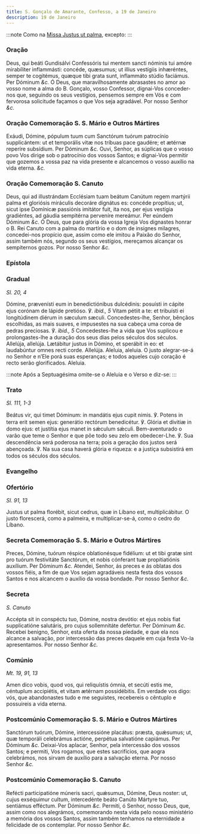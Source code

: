 ```yaml
---
title: S. Gonçalo de Amarante, Confesso, a 19 de Janeiro
description: 19 de Janeiro
---
```



:::note
Como na [Missa Justus ut palma](/missal/comum/15confessoresnaopontifices2), excepto:
:::

### Oração

<div class="grid grid-cols-2 gap-5">
  <span class="text-justify">
    Deus, qui beáti Gundisálvi Confessóris tui mentem sancti nóminis tui amóre
    mirabíliter inflammásti: concéde, quæsumus; ut illius vestígiis inhæréntes,
    semper te cogitémus, quæque tibi grata sunt, inflammáto stúdio faciámus. Per
    Dóminum <em>&c.</em>
  </span>
  <span class="text-justify">
    Ó Deus, que maravilhosamente abrasastes no amor ao vosso nome a alma do B.
    Gonçalo, vosso Confessor, dignai-Vos conceder-nos que, seguindo os seus
    vestígios, pensemos sempre em Vós e com fervorosa solicitude façamos o que
    Vos seja agradável. Por nosso Senhor <em>&c.</em>
  </span>
</div>

### Oração Comemoração S. S. Mário e Outros Mártires

<div class="grid grid-cols-2 gap-5">
  <span class="text-justify">
    Exáudi, Dómine, pópulum tuum cum Sanctórum tuórum patrocínio supplicántem:
    ut et temporális vitæ nos tríbuas pace gaudére; et ætérnæ reperíre
    subsídium. Per Dóminum <em>&c.</em>
  </span>
  <span class="text-justify">
    Ouvi, Senhor, as súplicas que o vosso povo Vos dirige sob o patrocínio dos
    vossos Santos; e dignai-Vos permitir que gozemos a vossa paz na vida
    presente e alcancemos o vosso auxílio na vida eterna. <em>&c.</em>
  </span>
</div>

### Oração Comemoração S. Canuto

<div class="grid grid-cols-2 gap-5">
  <span class="text-justify">
    Deus, qui ad illustrándam Ecclésiam tuam beátum Canútum regem martýrii palma
    et gloriósis miráculis decoráre dignátus es: concéde propítius; ut, sicut
    ipse Domínicæ passiónis imitátor fuit, ita nos, per ejus vestígia
    gradiéntes, ad gáudia sempitérna perveníre mereámur. Per eúndem Dóminum
    <em>&c.</em>
  </span>
  <span class="text-justify">
    Ó Deus, que para glória da vossa Igreja Vos dignastes honrar o B. Rei Canuto
    com a palma do martírio e o dom de insignes milagres, concedei-nos propício
    que, assim como ele imitou a Paixão do Senhor, assim também nós, segundo os
    seus vestígios, mereçamos alcançar os sempiternos gozos. Por nosso Senhor
    <em>&c.</em>
  </span>
</div>

### Epístola

<LinkCard
  href="/missal/santos/01-15-1#epístola"
  title="Epístola S. Paulo, 1.º Eremita"
/>

### Gradual

_Sl. 20, 4_

<div class="grid grid-cols-2 gap-5">
  <span class="text-justify">
    Dómine, prævenísti eum in benedictiónibus dulcédinis: posuísti in cápite
    ejus corónam de lápide pretióso. ℣. <em>ibid., 5</em> Vitam pétiit a te: et
    tribuísti ei longitúdinem diérum in sæculum sæculi.
  </span>
  <span class="text-justify">
    Concedestes-lhe, Senhor, bênçãos escolhidas, as mais suaves, e impusestes na
    sua cabeça uma coroa de pedras preciosas. ℣. <em>ibid., 5</em>
    Concedestes-lhe a vida que Vos suplicou e prolongastes-lhe a duração dos seus
    dias pelos séculos dos séculos.
  </span>
  <span class="text-justify">
    Allelúja, allelúja. Lætábitur justus in Dómino, et sperábit in eo: et
    laudabúntur omnes recti corde. Allelúja.
  </span>
  <span class="text-justify">
    Aleluia, aleluia. O justo alegrar-se-á no Senhor e n’Ele porá suas
    esperanças; e todos aqueles cujo coração é recto serão glorificados.
    Aleluia.
  </span>
</div>

:::note
Após a Septuagésima omite-se o Aleluia e o Verso e diz-se:
:::

### Trato

_Sl. 111, 1-3_

<div class="grid grid-cols-2 gap-5">
  <span class="text-justify">
    Beátus vir, qui timet Dóminum: in mandátis ejus cupit nimis. ℣. Potens in
    terra erit semen ejus: generátio rectórum benedicétur. ℣. Glória et divitiæ
    in domo ejus: et justítia ejus manet in sǽculum sǽculi.
  </span>
  <span class="text-justify">
    Bem-aventurado o varão que teme o Senhor e que põe todo seu zelo em
    obedecer-Lhe. ℣. Sua descendência será poderosa na terra; pois a geração dos
    justos será abençoada. ℣. Na sua casa haverá glória e riqueza: e a justiça
    subsistirá em todos os séculos dos séculos.
  </span>
</div>

### Evangelho

<LinkCard
  href="/missal/santos/01-15-1#evangelho"
  title="S. Paulo, 1.º Eremita, Conf."
/>

### Ofertório

_Sl. 91, 13_

<div class="grid grid-cols-2 gap-5">
  <span class="text-justify">
    Justus ut palma florébit, sicut cedrus, quæ in Líbano est, multiplicábitur.
  </span>
  <span class="text-justify">
    O justo florescerá, como a palmeira, e multiplicar-se-á, como o cedro do
    Líbano.
  </span>
</div>

### Secreta Comemoração S. S. Mário e Outros Mártires

<div class="grid grid-cols-2 gap-5">
  <span class="text-justify">
    Preces, Dómine, tuórum réspice oblationésque fidélium: ut et tibi gratæ sint
    pro tuórum festivitáte Sanctórum, et nobis cónferant tuæ propitiatiónis
    auxílium. Per Dóminum <em>&c.</em>
  </span>
  <span class="text-justify">
    Atendei, Senhor, ás preces e ás oblatas dos vossos fiéis, a fim de que Vos
    sejam agradáveis nesta festa dos vossos Santos e nos alcancem o auxílio da
    vossa bondade. Por nosso Senhor <em>&c.</em>
  </span>
</div>

### Secreta

_S. Canuto_

<div class="grid grid-cols-2 gap-5">
  <span class="text-justify">
    Accépta sit in conspéctu tuo, Dómine, nostra devótio: et ejus nobis fiat
    supplicatióne salutáris, pro cujus sollemnitáte defértur. Per Dóminum
    <em>&c.</em>
  </span>
  <span class="text-justify">
    Recebei benigno, Senhor, esta oferta da nossa piedade, e que ela nos alcance
    a salvação, por intercessão das preces daquele em cuja festa Vo-la
    apresentamos. Por nosso Senhor <em>&c.</em>
  </span>
</div>

### Comúnio

_Mt. 19, 91, 13_

<div class="grid grid-cols-2 gap-5">
  <span class="text-justify">
    Amen dico vobis, quod vos, qui reliquístis ómnia, et secúti estis me,
    céntuplum accipiétis, et vitam ætérnam possidébitis.
  </span>
  <span class="text-justify">
    Em verdade vos digo: vós, que abandonastes tudo e me seguistes, recebereis o
    cêntuplo e possuireis a vida eterna.
  </span>
</div>

### Postcomúnio Comemoração S. S. Mário e Outros Mártires

<div class="grid grid-cols-2 gap-5">
  <span class="text-justify">
    Sanctórum tuórum, Dómine, intercessióne placátus: præsta, quǽsumus; ut, quæ
    temporáli celebrámus actióne, perpétua salvatióne capiámus. Per Dóminum
    <em>&c.</em>
  </span>
  <span class="text-justify">
    Deixai-Vos aplacar, Senhor, pela intercessão dos vossos Santos; e permiti,
    Vos rogamos, que estes sacrifícios, que aogra celebrámos, nos sirvam de
    auxílio para a salvação eterna. Por nosso Senhor <em>&c.</em>
  </span>
</div>

### Postcomúnio Comemoração S. Canuto

<div class="grid grid-cols-2 gap-5">
  <span class="text-justify">
    Refécti participatióne múneris sacri, quǽsumus, Dómine, Deus noster: ut,
    cujus exséquimur cultum, intercedénte beáto Canúto Mártyre tuo, sentiámus
    efféctum. Per Dóminum <em>&c.</em>
  </span>
  <span class="text-justify">
    Permiti, ó Senhor, nosso Deus, que, assim como nos alegrámos, comemorando
    nesta vida pelo nosso ministério a memória dos vossos Santos, assim também
    tenhamos na eternidade a felicidade de os contemplar. Por nosso Senhor
    <em>&c.</em>
  </span>
</div>
